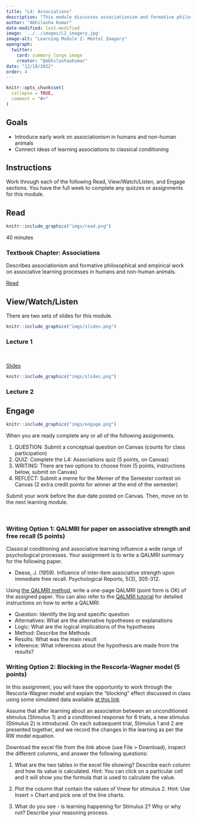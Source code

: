 ```yaml
---
title: "L4: Associations"
description: "This module discusses associationism and formative philosophical and empirical work on associative learning processes in humans and non-human animals."
author: "Abhilasha Kumar"
date-modified: last-modified
image: '../../images/L2_imagery.jpg'
image-alt: "Learning Module 2: Mental Imagery"
opengraph:
  twitter:
    card: summary_large_image
    creator: "@abhilashaakumar"
date: "12/18/2022"
order: 4
---
```


```r
knitr::opts_chunk$set(
  collapse = TRUE,
  comment = "#>"
)
```

## Goals

- Introduce early work on associationism in humans and non-human animals
- Connect ideas of learning associations to classical conditioning


## Instructions 

Work through each of the following Read, View/Watch/Listen, and Engage sections. You have the full week to complete any quizzes or assignments for this module.

## Read 

:::::{.card .border .border-2 .border-info .mb-3}
:::: {.grid .g-0}
::: {.g-col-3}
:::: {.card-body}

```r
knitr::include_graphics("imgs/read.png")
```

40 minutes

::::
:::

::: {.g-col-9}
:::: {.card-body}
### Textbook Chapter: Associations

Describes associationism and formative philosophical and empirical work on associative learning processes in humans and non-human animals.

<a class="btn btn-outline-info" href="https://teaching-cognition.github.io/cognition/textbook/C5_Associations.html" role="button">Read</a>
::::
:::
::::
:::::


## View/Watch/Listen {.mt-5}

There are two sets of slides for this module.

:::::{.card .border .border-2 .border-info .mb-3}
:::: {.grid .g-0}
::: {.g-col-3}
:::: {.card-body}

```r
knitr::include_graphics("imgs/slides.png")
```

::::
:::

::: {.g-col-9}
:::: {.card-body}
### Lecture 1
<br>

<a class="btn btn-outline-info" href="https://teaching-cognition.github.io/cognition/slides/L4_associations_1.pdf" role="button">Slides</a>

::::
:::
::::
:::::

:::::{.card .border .border-2 .border-info .mb-3}
:::: {.grid .g-0}
::: {.g-col-3}
:::: {.card-body}

```r
knitr::include_graphics("imgs/slides.png")
```



::::
:::

::: {.g-col-9}
:::: {.card-body}
### Lecture 2
<!--
<a class="btn btn-outline-info" href="https://teaching-cognition.github.io/cognition/slides/L4_associations_2.pdf" role="button">Slides</a>
!-->

::::
:::
::::
:::::

## Engage {.mt-5}

:::::{.card .border .border-2 .border-info}
:::: {.grid .g-0}
::: {.g-col-3}
:::: {.card-body}

```r
knitr::include_graphics("imgs/engage.png")
```


::::
:::

::: {.g-col-9}
:::: {.card-body}

When you are ready complete any or all of the following assignments.

1. QUESTION: Submit a conceptual question on Canvas (counts for class participation)
3. QUIZ: Complete the L4: Associations quiz (5 points, on Canvas)
3. WRITING: There are two options to choose from (5 points, instructions below, submit on Canvas)
4. REFLECT: Submit a meme for the Memer of the Semester contest on Canvas (2 extra credit points for winner at the end of the semester)

Submit your work before the due date posted on Canvas. Then, move on to the next learning module.
::::
:::
::::
:::::

<br>

### Writing Option 1: QALMRI for paper on associative strength and free recall (5 points)

Classical conditioning and associative learning influence a wide range of psychological processes. Your assignment is to write a QALMRI summary for the following paper.

- Deese, J. (1959). Influence of inter-item associative strength upon immediate free recall. Psychological Reports, 5(3), 305-312.

Using [the QALMRI method](https://teaching-cognition.github.io/cognition/textbook/C1_What_is_Cognition.html#the-qalmri-method), write a one-page QALMRI (point form is OK) of the assigned paper. You can also refer to the [QALMRI tutorial](https://teaching-cognition.github.io/cognition/articles/modules/QALMRI.html) for detailed instructions on how to write a QALMRI.

- Question: Identify the big and specific question
- Alternatives: What are the alternative hypotheses or explanations
- Logic: What are the logical implications of the hypotheses
- Method: Describe the Methods
- Results: What was the main result
- Inference: What inferences about the hypothesis are made from the results?

### Writing Option 2: Blocking in the Rescorla-Wagner model (5 points)

In this assignment, you will have the opportunity to work through the Rescorla-Wagner model and explain the "blocking" effect discussed in class using some simulated data available [at this link](https://docs.google.com/spreadsheets/d/1xiNoRbGkSoAJeyIjLADINKyzGXW03kY_/edit?usp=share_link&ouid=114230382498081849934&rtpof=true&sd=true) 

Assume that after learning about an association between an unconditioned stimulus (Stimulus 1) and a conditioned response for 6 trials, a new stimulus (Stimulus 2) is introduced. On each subsequent trial, Stimulus 1 and 2 are presented together, and we record the changes in the learning as per the RW model equation. 

Download the excel file from the link above (use File > Download), inspect the different columns, and answer the following questions:

1. What are the two tables in the excel file showing? Describe each column and how its value is calculated. Hint: You can click on a particular cell and it will show you the formula that is used to calculate the value.

2. Plot the column that contain the values of Vnew for stimulus 2. Hint: Use Insert > Chart and pick one of the line charts.

3. What do you see - is learning happening for Stimulus 2? Why or why not? Describe your reasoning process. 









